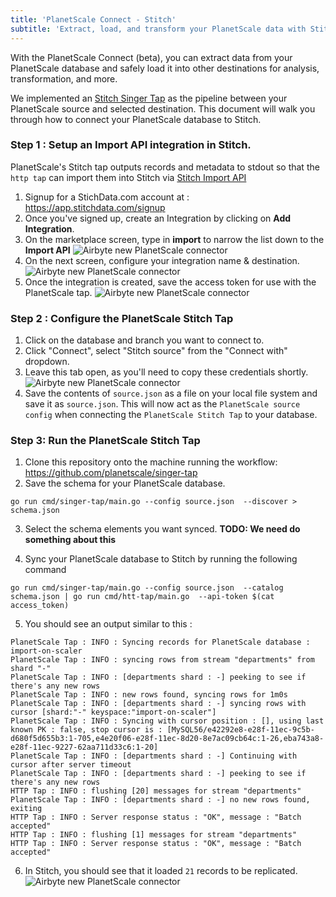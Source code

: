 ```yaml
---
title: 'PlanetScale Connect - Stitch'
subtitle: 'Extract, load, and transform your PlanetScale data with Stitch.'
---
```


With the PlanetScale Connect (beta), you can extract data from your PlanetScale database and safely load it into other destinations for analysis, transformation, and more.

We implemented an [Stitch Singer Tap](https://stitchdata.com/) as the pipeline between your PlanetScale source and selected destination. This document will walk you through how to connect your PlanetScale database to Stitch.

### Step 1 : Setup an Import API integration in Stitch.
PlanetScale's Stitch tap outputs records and metadata to stdout so that the `http tap` can import them
into Stitch via [Stitch Import API](https://www.stitchdata.com/docs/developers/import-api/)

1. Signup for a StichData.com account at : https://app.stitchdata.com/signup
2. Once you've signed up, create an Integration by clicking on **Add Integration**.
3. On the marketplace screen, type in **import** to narrow the list down to the **Import API**
![Airbyte new PlanetScale connector](/img/docs/stitch-add-integration.png)
4. On the next screen, configure your integration name & destination.
![Airbyte new PlanetScale connector](/img/docs/stitch-configure-integration.png)
5. Once the integration is created, save the access token for use with the PlanetScale tap.
 ![Airbyte new PlanetScale connector](/img/docs/stitch-api-token.png)

### Step 2 : Configure the PlanetScale Stitch Tap
1. Click on the database and branch you want to connect to.
2. Click "Connect", select "Stitch source" from the "Connect with" dropdown.
3. Leave this tab open, as you'll need to copy these credentials shortly.
![Airbyte new PlanetScale connector](/img/docs/stitch-source-config.png)
4. Save the contents of `source.json` as a file on your local file system and save it as `source.json`. This will now act
as the `PlanetScale source config` when connecting the `PlanetScale Stitch Tap` to your database.

### Step 3: Run the PlanetScale Stitch Tap
1. Clone this repository onto the machine running the workflow: https://github.com/planetscale/singer-tap
2. Save the schema for your PlanetScale database. 

```
go run cmd/singer-tap/main.go --config source.json  --discover > schema.json
```

3. Select the schema elements you want synced. **TODO: We need do something about this**

4. Sync your PlanetScale database to Stitch by running the following command

```
go run cmd/singer-tap/main.go --config source.json  --catalog schema.json | go run cmd/htt-tap/main.go  --api-token $(cat access_token)
```

5. You should see an output similar to this : 

```
PlanetScale Tap : INFO : Syncing records for PlanetScale database : import-on-scaler
PlanetScale Tap : INFO : syncing rows from stream "departments" from shard "-"
PlanetScale Tap : INFO : [departments shard : -] peeking to see if there's any new rows
PlanetScale Tap : INFO : new rows found, syncing rows for 1m0s
PlanetScale Tap : INFO : [departments shard : -] syncing rows with cursor [shard:"-" keyspace:"import-on-scaler"]
PlanetScale Tap : INFO : Syncing with cursor position : [], using last known PK : false, stop cursor is : [MySQL56/e42292e8-e28f-11ec-9c5b-d680f5d655b3:1-705,e4e20f06-e28f-11ec-8d20-8e7ac09cb64c:1-26,eba743a8-e28f-11ec-9227-62aa711d33c6:1-20]
PlanetScale Tap : INFO : [departments shard : -] Continuing with cursor after server timeout
PlanetScale Tap : INFO : [departments shard : -] peeking to see if there's any new rows
HTTP Tap : INFO : flushing [20] messages for stream "departments"
PlanetScale Tap : INFO : [departments shard : -] no new rows found, exiting
HTTP Tap : INFO : Server response status : "OK", message : "Batch accepted"
HTTP Tap : INFO : flushing [1] messages for stream "departments"
HTTP Tap : INFO : Server response status : "OK", message : "Batch accepted" 
```

6. In Stitch, you should see that it loaded `21` records to be replicated. 
![Airbyte new PlanetScale connector](/img/docs/stitch-import-done.png)